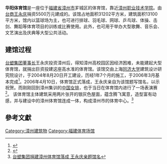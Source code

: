{{coord|24.519825|N|117.637691|E|region:ID_type:landmark|display=title}}
{{Infobox_Stadium
|stadium_name = 华阳體育馆
|nickname = 
|image = [[file:华阳体育馆.jpg|150px]]
|location = {{CHN}}[[福建省|福建省]][[漳州市|漳州市]]
|broke_ground = 
|opened = 2006年4月
|closed = 
|demolished = 
|owner = 漳州市体育中心
|operator = 漳州市体育中心
|surface = 
|construction_cost = [[人民幣|人民幣]]5500万
|architect = [[上海|上海]][[同济大学|同济大学]]建筑设计研究院
|former_names = 漳州市华阳体育馆
|tenants = 漳州市第十一届运动会<ref>{{cite news|url=http://news.66163.com/2009-09-18/357891.shtml|title=漳州市第十一届运动会即将在华阳体育馆开幕|date=2009-09-18|publisher=漳州新闻网|author=陈静|accessdate=2013-11-18|archive-url=https://web.archive.org/web/20140221094538/http://news.66163.com/2009-09-18/357891.shtml|archive-date=2014-02-21|dead-url=yes}}</ref><br>漳州市第十二届运动会<ref>{{cite news|url=http://www.zznews.cn/news/system/2013/11/08/010155754.shtml|date=2013-11-08|publisher=漳州新闻网|author=苏奕斌 徐镜正|title=漳州市第十二届运动会昨日在华阳体育馆圆满闭幕|accessdate=2013-11-18|archive-date=2013-11-12|archive-url=https://web.archive.org/web/20131112230719/http://www.zznews.cn/news/system/2013/11/08/010155754.shtml|dead-url=no}}</ref>
|seating_capacity =共3358席}}
'''华阳体育馆'''是一座位于[[福建省|福建省]][[漳州市|漳州市]]芗城区的体育馆，靠近[[漳州职业技术学院|漳州职业技术学院]]。由[[台商|台商]][[王永庆|王永庆]]捐资5500万元建成的。该馆占地面积31202平方米，建筑面积13100平方米，馆内以篮球场为主，也可进行排球、羽毛球、网球、乒乓球、体操、击剑、舞蹈等体育项目的训练或比赛使用。此外，也可用于举办大型歌舞、音乐会、文艺演出及庆典等大型公共活动。

== 建馆过程 ==
[[台塑集团|台塑集团]][[董事长|董事长]]王永庆投资漳州后，得知漳州高校园区因经济困难，未能建起大型体育馆，就捐出巨资投建这座高水准的体育馆。该馆交由上海[[同济大学|同济大学]]建筑设计研究院设计，于2004年8月20日开工建设，历经1年7个月的施工，于2006年3月基本完成<ref>{{Cite web |url=http://www.xmnn.cn/zt/wyqcs/zgbz/200810/t20081017_755715.htm |title=王永庆曾捐资5500万元建漳州华阳体育馆 |accessdate=2013-11-18 |archive-date=2008-10-24 |archive-url=https://web.archive.org/web/20081024200557/http://www.xmnn.cn/zt/wyqcs/zgbz/200810/t20081017_755715.htm |dead-url=yes }}</ref>。2006年4月10日，体育馆正式落成，王永庆亲自为该馆题写馆名，以示祝贺。而刚刚回到漳州集训的[[中国女排|中国女排]]，也于当日在体育馆内进行了一场表演赛<ref name="multiple">{{Cite web |url=http://m.sohu.com/n/242743739/ |title=台塑集团捐建漳州体育馆落成 王永庆亲题馆名 |accessdate=2013-11-18 |archive-date=2013-12-02 |archive-url=https://web.archive.org/web/20131202232033/http://m.sohu.com/n/242743739/ |dead-url=no }}</ref>。
该体育馆主体建筑采用两片张开的银灰色屋面，蕴含腾飞寓意，造型富有动感，并与建设中的漳州体育馆连成一体，构成漳州市的体育中心。<ref name="multiple">[http://m.sohu.com/n/242743739/ 台塑集团捐建漳州体育馆落成 王永庆亲题馆名]</ref>

== 參考文獻 ==
{{Reflist}}
{{Commons|Category:Zhangzhou Stadium}}
[[Category:漳州建筑物|Category:漳州建筑物]]
[[Category:福建体育场馆|Category:福建体育场馆]]